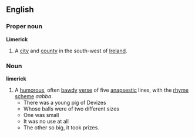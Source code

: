 ==English==
===Proper noun===
'''Limerick'''
#A [[city]] and [[county]] in the south-west of [[Ireland]].
===Noun===
'''limerick'''
#A [[humorous]], often [[bawdy]] [[verse]] of five [[anapsestic]] lines, with the [[rhyme]] [[scheme]] ''aabba''.
#*There was a young pig of Devizes
#*Whose balls were of two different sizes
#*One was small
#*It was no use at all
#*The other so big, it took prizes.